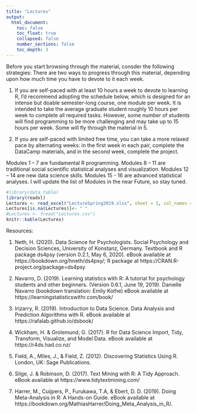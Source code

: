 ```yaml
---
title: "Lectures"
output: 
  html_document:
    toc: false
    toc_float: true
    collapsed: false
    number_sections: false
    toc_depth: 3
---
```


Before you start browsing through the material, consder the following strategies: There are two ways to progress through this material, depending upon how much time you have to devote to it each week.

1. If you are self-paced with at least 10 hours a week to devote to learning R, I’d recommend adopting the schedule below, which is designed for an intense but doable semester-long course, one module per week.  It is intended to take the average graduate student roughly 10 hours per week to complete all required tasks.  However, some number of students will find programming to be more challenging and may take up to 15 hours per week. Some will fly through the material in 5.

2. If you are self-paced with limited free time, you can take a more relaxed pace by alternating weeks: in the first week in each pair, complete the DataCamp materials, and in the second week, complete the project.  

Modules 1 – 7 are fundamental R programming.  Modules 8 – 11 are traditional social scientific statistical analyses and visualization. Modules 12 – 14 are new data science skills. Modules 15 - 16 are advanced statistical analyses. I will update the list of Modules in the near Future, so stay tuned.


```r
#library(data.table)
library(readxl)
Lectures <- read_excel("LectureSpring2019.xlsx", sheet = 1, col_names = TRUE, col_types = NULL, na = "", skip = 0)
Lectures[is.na(Lectures)]<- " "
#Lectures <- fread("Lectures.csv")
knitr::kable(Lectures)

```

Resources:

1.	Neth, H. (2020).  Data Science for Psychologists.  Social Psychology and Decision Sciences, University of Konstanz, Germany.  Textbook and R package ds4psy (version 0.2.1, May 6, 2020).  eBook available at https://bookdown.org/hneth/ds4psy/;  R package at https://CRAN.R-project.org/package=ds4psy

2.	Navarro, D. (2019). Learning statistics with R: A tutorial for psychology students and other beginners. (Version 0.6.1, June 19, 2019). Danielle Navarro (bookdown translation: Emily Kothe) eBook available at https://learningstatisticswithr.com/book/

3.	Irizarry, R. (2019). Introduction to Data Science. Data Analysis and Prediction Algorithms with R. eBook available at https://rafalab.github.io/dsbook/

4.	Wickham, H. & Grolemund, G. (2017). R for Data Science Import, Tidy, Transform, Visualize, and Model Data. eBook available at https://r4ds.had.co.nz/ 

5.	Field, A., Miles, J., & Field, Z. (2012). Discovering Statistics Using R. London, UK: Sage Publications. 

6.	Silge, J. & Robinson, D. (2017). Text Mining with R: A Tidy Approach. eBook available at https://www.tidytextmining.com/

7.	Harrer, M., Cuijpers, P., Furukawa, T.A, & Ebert, D. D. (2019). Doing Meta-Analysis in R: A Hands-on Guide. eBook available at https://bookdown.org/MathiasHarrer/Doing_Meta_Analysis_in_R/. 


